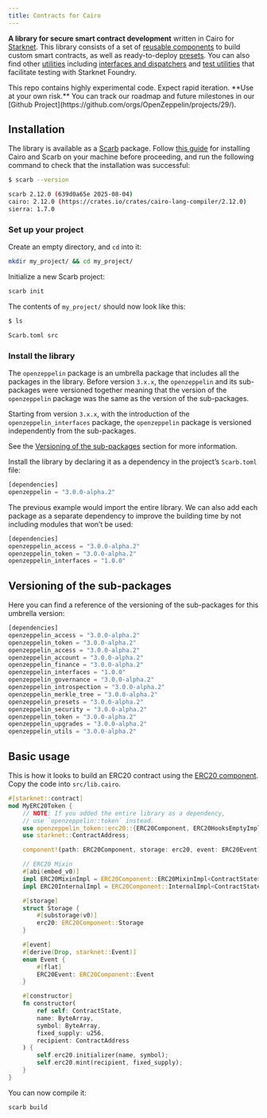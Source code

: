 ```yaml
---
title: Contracts for Cairo
---
```


**A library for secure smart contract development** written in Cairo for [Starknet](https://starkware.co/product/starknet/). This library consists of a set of [reusable components](components.mdx) to build custom smart contracts, as well as
ready-to-deploy [presets](presets.mdx). You can also find other [utilities](/api/utilities.mdx) including [interfaces and dispatchers](interfaces.mdx) and [test utilities](/api/testing.mdx)
that facilitate testing with Starknet Foundry.

<Callout type='warn'>
This repo contains highly experimental code. Expect rapid iteration. **Use at your own risk.**
</Callout>

<Callout>
You can track our roadmap and future milestones in our [Github Project](https://github.com/orgs/OpenZeppelin/projects/29/).
</Callout>

## Installation

The library is available as a [Scarb](https://docs.swmansion.com/scarb) package. Follow [this guide](https://docs.swmansion.com/scarb/download.html) for installing Cairo and Scarb on your machine
before proceeding, and run the following command to check that the installation was successful:

```bash
$ scarb --version

scarb 2.12.0 (639d0a65e 2025-08-04)
cairo: 2.12.0 (https://crates.io/crates/cairo-lang-compiler/2.12.0)
sierra: 1.7.0
```

### Set up your project

Create an empty directory, and `cd` into it:

```bash
mkdir my_project/ && cd my_project/
```

Initialize a new Scarb project:

```bash
scarb init
```

The contents of `my_project/` should now look like this:

```bash
$ ls

Scarb.toml src
```

### Install the library

<Callout type='warn'>


The `openzeppelin` package is an umbrella package that includes all the packages in the library.
Before version `3.x.x`, the `openzeppelin` and its sub-packages
were versioned together meaning that the version of the `openzeppelin`
package was the same as the version of the sub-packages.

Starting from version `3.x.x`, with the introduction of the `openzeppelin_interfaces` package,
the `openzeppelin` package is versioned independently from the sub-packages.

See the [Versioning of the sub-packages](index.mdx#versioning_of_the_sub_packages) section for more information.

</Callout>

Install the library by declaring it as a dependency in the project’s `Scarb.toml` file:

```javascript
[dependencies]
openzeppelin = "3.0.0-alpha.2"
```

The previous example would import the entire library. We can also add each package as a separate dependency to
improve the building time by not including modules that won’t be used:

```javascript
[dependencies]
openzeppelin_access = "3.0.0-alpha.2"
openzeppelin_token = "3.0.0-alpha.2"
openzeppelin_interfaces = "1.0.0"
```

## Versioning of the sub-packages

Here you can find a reference of the versioning of the sub-packages for this umbrella version:

```javascript
[dependencies]
openzeppelin_access = "3.0.0-alpha.2"
openzeppelin_token = "3.0.0-alpha.2"
openzeppelin_access = "3.0.0-alpha.2"
openzeppelin_account = "3.0.0-alpha.2"
openzeppelin_finance = "3.0.0-alpha.2"
openzeppelin_interfaces = "1.0.0"
openzeppelin_governance = "3.0.0-alpha.2"
openzeppelin_introspection = "3.0.0-alpha.2"
openzeppelin_merkle_tree = "3.0.0-alpha.2"
openzeppelin_presets = "3.0.0-alpha.2"
openzeppelin_security = "3.0.0-alpha.2"
openzeppelin_token = "3.0.0-alpha.2"
openzeppelin_upgrades = "3.0.0-alpha.2"
openzeppelin_utils = "3.0.0-alpha.2"
```

## Basic usage

This is how it looks to build an ERC20 contract using the [ERC20 component](erc20.mdx).
Copy the code into `src/lib.cairo`.

```rust
#[starknet::contract]
mod MyERC20Token {
    // NOTE: If you added the entire library as a dependency,
    // use `openzeppelin::token` instead.
    use openzeppelin_token::erc20::{ERC20Component, ERC20HooksEmptyImpl, DefaultConfig};
    use starknet::ContractAddress;

    component!(path: ERC20Component, storage: erc20, event: ERC20Event);

    // ERC20 Mixin
    #[abi(embed_v0)]
    impl ERC20MixinImpl = ERC20Component::ERC20MixinImpl<ContractState>;
    impl ERC20InternalImpl = ERC20Component::InternalImpl<ContractState>;

    #[storage]
    struct Storage {
        #[substorage(v0)]
        erc20: ERC20Component::Storage
    }

    #[event]
    #[derive(Drop, starknet::Event)]
    enum Event {
        #[flat]
        ERC20Event: ERC20Component::Event
    }

    #[constructor]
    fn constructor(
        ref self: ContractState,
        name: ByteArray,
        symbol: ByteArray,
        fixed_supply: u256,
        recipient: ContractAddress
    ) {
        self.erc20.initializer(name, symbol);
        self.erc20.mint(recipient, fixed_supply);
    }
}
```

You can now compile it:

```bash
scarb build
```
